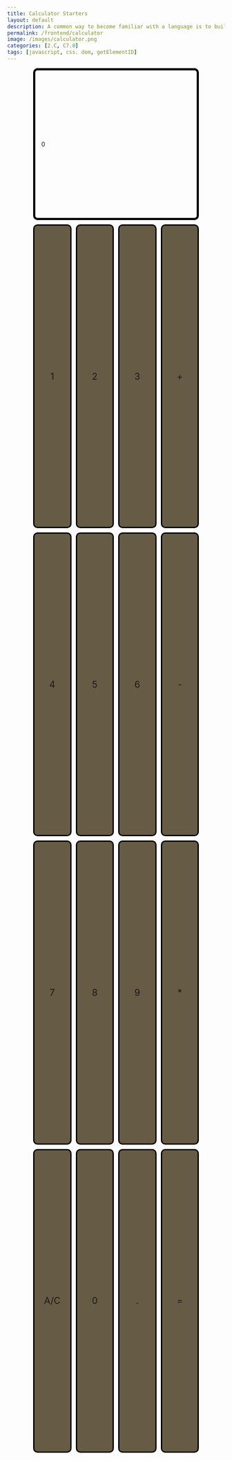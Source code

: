 ```yaml
---
title: Calculator Starters
layout: default
description: A common way to become familiar with a language is to build a calculator.  This calculator shows off button with actions.
permalink: /frontend/calculator
image: /images/calculator.png
categories: [2.C, C7.0]
tags: [javascript, css. dom, getElementID]
---
```



```{=html}

<!-- Hack 1: Test conditions on small and big numbers, report on findings -->
<!-- Hack 2: Add a common math operation that is missing from calculator -->
<!-- Hack 3: Implement 1 number operation (ie SQRT) -->

<!-- Style (CSS) implementation of the calculator. -->
<style>
/* class to create the calculator's container; uses CSS grid dsiplay to partition off buttons */
.calculator-container { 
    width: 90vw; /* this width and height is specified for mobile devices by default */
    height: 80vh;
    margin: 0 auto;

    display: grid;
    grid-template-columns: repeat(4, 1fr); /* fr is a special unit; learn more here: https://css-tricks.com/introduction-fr-css-unit/  */
    grid-template-rows: 0.5fr repeat(4, 1fr);
    gap: 10px 10px;
}

/* 
    CSS allows programmers to use media queries to change the size of classes based on the size of the device.
    This allows us to make it so that our website looks good on both mobile and desktop. If the width of the
    device is big enough, then the calculator will take up more of the screen.
*/
@media (min-width: 600px) { 
    .calculator-container {
        width: 40vw;
        height: 80vh;
    }
}

/* styling for the calculator buttons themselves */
.calculator-button {
    width: auto;
    height: auto;
    border-radius: 10px;
    background-color: #665B45;
    border: 3px solid black;
    font-size: 1.5em;

    display: flex;
    justify-content: center;
    align-items: center;

    /* grid display allows programmer to specify how much of the grid an element should take up; these buttons will take up 1 row and 1 column */
    grid-column: span 1;
    grid-row: span 1;

    /* allows for smooth transition of properties and the "animation" effect to appear on hover */
    transition: all 0.5s; 
}

/* darkens the background color on hover to create a selecting effect */
.calculator-button:hover {
    background-color: #373737;
}

/* styling for the top bar which shows the results of the calculator */
.calculator-output {
    /* note how the output instead takes up 4 columns and 1 row; essentially takes up the entirety of the first row */
    grid-column: span 4;
    grid-row: span 1;

    border-radius: 10px;
    padding: 1em;
    font-size: auto;
    border: 5px solid black;

    display: flex;
    align-items: center;
}
</style>


<!-- HTML implementation of the calculator. 
    CSS sets 4 buttons (calculator-button) to a row
    All buttons have onclick JavaScript action
    All actions result in calculator-output.innerHTML change
-->
<div class="calculator-container">
    <!--result-->
    <div class="calculator-output" id="output">0</div>
    <!--row 1-->
    <div class="calculator-button" onclick="number('1')">1</div>
    <div class="calculator-button" onclick="number('2')">2</div>
    <div class="calculator-button" onclick="number('3')">3</div>
    <div class="calculator-button" onclick="operation('+')">+</div>
    <!--row 2-->
    <div class="calculator-button" onclick="number('4')">4</div>
    <div class="calculator-button" onclick="number('5')">5</div>
    <div class="calculator-button" onclick="number('6')">6</div>
    <div class="calculator-button" onclick="operation('-')">-</div>
    <!--row 3-->
    <div class="calculator-button" onclick="number('7')">7</div>
    <div class="calculator-button" onclick="number('8')">8</div>
    <div class="calculator-button" onclick="number('9')">9</div>
    <div class="calculator-button" onclick="operation('*')">*</div>
    <!--row 4-->
    <div class="calculator-button" onclick="clearCalc()">A/C</div>
    <div class="calculator-button" onclick="number('0')">0</div>
    <div class="calculator-button" onclick="number('.')">.</div>
    <div class="calculator-button" onclick="equals()">=</div>
</div>


<!-- JavaScript (JS) implementation of the calculator. -->
<script>
// initialize important variables
let output = document.getElementById("output");
let operator = null;
let firstNumber = null;
let nextReady = true;

// Number action
function number (value) { // function to input numbers into the calculator
    if (value != ".") {
        if (nextReady == true) { // nextReady is used to tell the computer when the user is going to input a completely new number
            output.innerHTML = value;
            if (value != "0") { // if statement to ensure that there are no multiple leading zeroes
                nextReady = false;
            }
        } else {
            output.innerHTML = output.innerHTML + value; // concatenation is used to add the numbers to the end of the input
        }
    } else { // special case for adding a decimal; can't have two decimals
        if (output.innerHTML.indexOf(".") == -1) {
            output.innerHTML = output.innerHTML + value;
            nextReady = false;
        }
    }
}

// Operator action
function operation (choice) { // function to input operations into the calculator
    if (firstNumber == null) { // once the operation is chosen, the displayed number is stored into the variable firstNumber
        firstNumber = parseInt(output.innerHTML);
        nextReady = true;
        operator = choice;
        return; // exits function
    }
    // occurs if there is already a number stored in the calculator
    firstNumber = calculate(firstNumber, parseFloat(output.innerHTML)); 
    operator = choice;
    output.innerHTML = firstNumber.toString();
    nextReady = true;
}

// Calculator
function calculate (first, second) { // function to calculate the result of the equation
    let result = 0;
    switch (operator) {
        case "+":
            result = first + second;
            break;
        case "-":
            result = first - second;
            break;
        case "*":
            result = first * second;
            break;
        case "/":
            result = first / second;
            break;
        default: 
            break;
    }
    return result;
}

// Equal action
function equals () { // function used when the equals button is clicked; calculates equation and displays it
    firstNumber = calculate(firstNumber, parseFloat(output.innerHTML));
    output.innerHTML = firstNumber.toString();
    nextReady = true;
}

// A/C action
function clearCalc () { // clears calculator
    firstNumber = null;
    output.innerHTML = "0";
    nextReady = true;
}
</script>

```